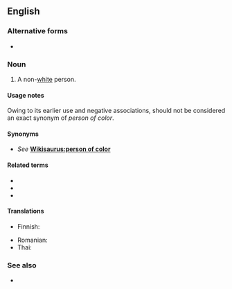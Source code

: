 ==English==

===Alternative forms===
* {{l|en|person of colour}} {{qualifier|outside North America}}

===Noun===
{{en-noun|head=[[person]] [[of]] [[color]]|people of color|persons of color}}

# {{lb|en|US|politically correct}} A non-[[white]] person.

====Usage notes====
Owing to its earlier use and negative associations, {{term|colored person}} should not be considered an exact synonym of ''person of color''.

====Synonyms====
* ''See'' '''[[Wikisaurus:person of color]]'''

====Related terms====
* {{l|en|man of color}}
* {{l|en|woman of color}}
* {{l|en|colored person}}

====Translations====
{{trans-top|respectful term for a non-white person}}
* Finnish: {{t|fi|värillinen}}
{{trans-mid}}
* Romanian: {{t|ro|persoană de culoare|f}}
* Thai: {{t|th|คนผิวสี|sc=Thai}}
{{trans-bottom}}

===See also===
* {{l|en|visible minority}}